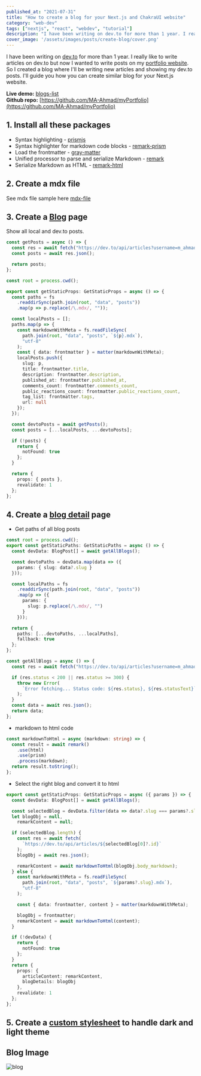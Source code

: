 ```yaml
---
published_at: "2021-07-31"
title: "How to create a blog for your Next.js and ChakraUI website"
category: "web-dev"
tags: ["nextjs", "react", "webdev", "tutorial"]
description: "I have been writing on dev.to for more than 1 year. I really like to write articles on dev.to but now I wanted to write posts on my portfolio also."
cover_image: '/assets/images/posts/create-blog/cover.png'
---
```


I have been writing on [dev.to](https://dev.to) for more than 1 year. I really like to write articles on dev.to but now I wanted to write posts on my [portfolio website](https://my-portfolio-ma-ahmad.vercel.app). So I created a blog where I'll be writing new articles and showing my dev.to posts.
I'll guide you how you can create similar blog for your Next.js website.<br/>

**Live demo:** [blogs-list](https://my-portfolio-ma-ahmad.vercel.app/blog) <br/>
**Github repo:** [https://github.com/MA-Ahmad/myPortfolio](https://github.com/MA-Ahmad/myPortfolio)

## 1. Install all these packages
* Syntax highlighting - [prismjs](https://www.npmjs.com/package/prismjs)
* Syntax highlighter for markdown code blocks - [remark-prism](https://www.npmjs.com/package/remark-prism)
* Load the frontmatter - [gray-matter](https://www.npmjs.com/package/gray-matter)
* Unified processor to parse and serialize Markdown - [remark](https://www.npmjs.com/package/remark)
* Serialize Markdown as HTML - [remark-html](https://www.npmjs.com/package/remark-html)

## 2. Create a mdx file
See mdx file sample here [mdx-file](https://github.com/MA-Ahmad/myPortfolio/blob/main/data/posts/how-to-create-a-blog-for-your-nextjs-portfolio-website.mdx)

## 3. Create a [Blog](https://github.com/MA-Ahmad/myPortfolio/blob/main/pages/blog.tsx) page
Show all local and dev.to posts.

```ts
const getPosts = async () => {
  const res = await fetch("https://dev.to/api/articles?username=m_ahmad");
  const posts = await res.json();

  return posts;
};

const root = process.cwd();

export const getStaticProps: GetStaticProps = async () => {
  const paths = fs
    .readdirSync(path.join(root, "data", "posts"))
    .map(p => p.replace(/\.mdx/, ""));

  const localPosts = [];
  paths.map(p => {
    const markdownWithMeta = fs.readFileSync(
      path.join(root, "data", "posts", `${p}.mdx`),
      "utf-8"
    );
    const { data: frontmatter } = matter(markdownWithMeta);
    localPosts.push({
      slug: p,
      title: frontmatter.title,
      description: frontmatter.description,
      published_at: frontmatter.published_at,
      comments_count: frontmatter.comments_count,
      public_reactions_count: frontmatter.public_reactions_count,
      tag_list: frontmatter.tags,
      url: null
    });
  });

  const devtoPosts = await getPosts();
  const posts = [...localPosts, ...devtoPosts];

  if (!posts) {
    return {
      notFound: true
    };
  }

  return {
    props: { posts },
    revalidate: 1
  };
};
```

## 4. Create a [blog detail](https://github.com/MA-Ahmad/myPortfolio/blob/main/pages/blog/%5Bslug%5D.tsx) page

* Get paths of all blog posts
```ts
const root = process.cwd();
export const getStaticPaths: GetStaticPaths = async () => {
  const devData: BlogPost[] = await getAllBlogs();

  const devtoPaths = devData.map(data => ({
    params: { slug: data?.slug }
  }));

  const localPaths = fs
    .readdirSync(path.join(root, "data", "posts"))
    .map(p => ({
      params: {
        slug: p.replace(/\.mdx/, "")
      }
    }));

  return {
    paths: [...devtoPaths, ...localPaths],
    fallback: true
  };
};

const getAllBlogs = async () => {
  const res = await fetch("https://dev.to/api/articles?username=m_ahmad");

  if (res.status < 200 || res.status >= 300) {
    throw new Error(
      `Error fetching... Status code: ${res.status}, ${res.statusText}`
    );
  }
  const data = await res.json();
  return data;
};
```

* markdown to html code
```ts
const markdownToHtml = async (markdown: string) => {
  const result = await remark()
    .use(html)
    .use(prism)
    .process(markdown);
  return result.toString();
};
```
* Select the right blog and convert it to html
```ts
export const getStaticProps: GetStaticProps = async ({ params }) => {
  const devData: BlogPost[] = await getAllBlogs();

  const selectedBlog = devData.filter(data => data?.slug === params?.slug);
  let blogObj = null,
    remarkContent = null;

  if (selectedBlog.length) {
    const res = await fetch(
      `https://dev.to/api/articles/${selectedBlog[0]?.id}`
    );
    blogObj = await res.json();

    remarkContent = await markdownToHtml(blogObj.body_markdown);
  } else {
    const markdownWithMeta = fs.readFileSync(
      path.join(root, "data", "posts", `${params?.slug}.mdx`),
      "utf-8"
    );

    const { data: frontmatter, content } = matter(markdownWithMeta);

    blogObj = frontmatter;
    remarkContent = await markdownToHtml(content);
  }

  if (!devData) {
    return {
      notFound: true
    };
  }
  return {
    props: {
      articleContent: remarkContent,
      blogDetails: blogObj
    },
    revalidate: 1
  };
};
```

## 5. Create a [custom stylesheet](https://github.com/MA-Ahmad/myPortfolio/blob/main/components/ui/prism.tsx) to handle dark and light theme 

## Blog Image
![blog](/assets/images/posts/create-blog/blog.png)